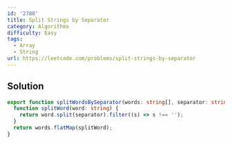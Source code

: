 ```yaml
---
id: '2788'
title: Split Strings by Separator
category: Algorithms
difficulty: Easy
tags:
  - Array
  - String
url: https://leetcode.com/problems/split-strings-by-separator
---
```


## Solution

```typescript showLineNumbers
export function splitWordsBySeparator(words: string[], separator: string): string[] {
  function splitWord(word: string) {
    return word.split(separator).filter((s) => s !== '');
  }
  return words.flatMap(splitWord);
}
```
